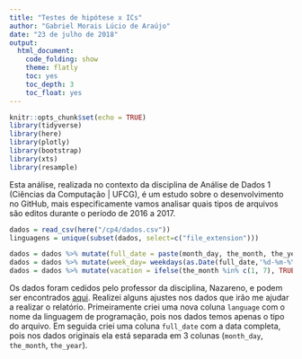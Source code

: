 ```yaml
---
title: "Testes de hipótese x ICs"
author: "Gabriel Morais Lúcio de Araújo"
date: "23 de julho de 2018"
output:
  html_document:
    code_folding: show
    theme: flatly
    toc: yes
    toc_depth: 3
    toc_float: yes
---
```


```r
knitr::opts_chunk$set(echo = TRUE)
library(tidyverse)
library(here)
library(plotly)
library(bootstrap)
library(xts)
library(resample)
```

Esta análise, realizada no contexto da disciplina de Análise de Dados 1 (Ciências da Computação | UFCG), é um estudo sobre o desenvolvimento no GitHub, mais especificamente vamos analisar quais tipos de arquivos são editos durante o período de 2016 a 2017.

```r
dados = read_csv(here("/cp4/dados.csv"))
linguagens = unique(subset(dados, select=c("file_extension")))

dados = dados %>% mutate(full_date = paste(month_day, the_month, the_year, sep = '-'))
dados = dados %>% mutate(week_day= weekdays(as.Date(full_date,'%d-%m-%Y')))
dados = dados %>% mutate(vacation = ifelse(the_month %in% c(1, 7), TRUE, FALSE))
```

Os dados foram cedidos pelo professor da disciplina, Nazareno, e podem ser encontrados [aqui]("https://raw.githubusercontent.com/nazareno/fpcc2/master/datasets/github-users-committing-filetypes.csv").
Realizei alguns ajustes nos dados que irão me ajudar a realizar o relatório. Primeiramente criei uma nova coluna `language` com o nome da linguagem de programação, pois nos dados temos apenas o tipo do arquivo. Em seguida criei uma coluna `full_date` com a data completa, pois nos dados originais ela está separada em 3 colunas (`month_day`, `the_month`, `the_year`).
